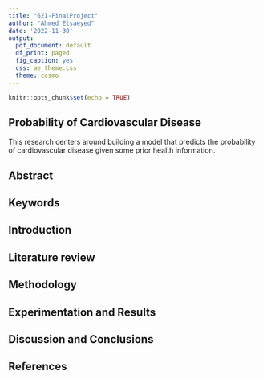 ```yaml
---
title: "621-FinalProject"
author: "Ahmed Elsaeyed"
date: '2022-11-30'
output:
  pdf_document: default
  df_print: paged
  fig_caption: yes
  css: ae_theme.css
  theme: cosmo
---
```


```r
knitr::opts_chunk$set(echo = TRUE)
```

## Probability of Cardiovascular Disease

This research centers around building a model that predicts the probability of cardiovascular disease given some prior health information. 

## Abstract

## Keywords

## Introduction

## Literature review

## Methodology

## Experimentation and Results

## Discussion and Conclusions

## References